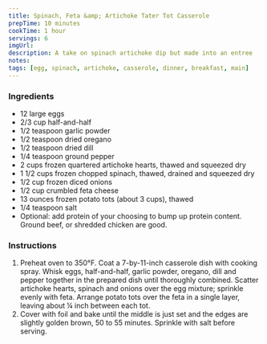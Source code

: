 ```yaml
---
title: Spinach, Feta &amp; Artichoke Tater Tot Casserole
prepTime: 10 minutes
cookTime: 1 hour
servings: 6
imgUrl:
description: A take on spinach artichoke dip but made into an entree
notes:
tags: [egg, spinach, artichoke, casserole, dinner, breakfast, main]
---
```


### Ingredients

- 12 large eggs
- 2/3 cup half-and-half
- 1/2 teaspoon garlic powder
- 1/2 teaspoon dried oregano
- 1/2 teaspoon dried dill
- 1/4 teaspoon ground pepper
- 2 cups frozen quartered artichoke hearts, thawed and squeezed dry
- 1 1/2 cups frozen chopped spinach, thawed, drained and squeezed dry
- 1/2 cup frozen diced onions
- 1/2 cup crumbled feta cheese
- 13 ounces frozen potato tots (about 3 cups), thawed
- 1/4 teaspoon salt
- Optional: add protein of your choosing to bump up protein content. Ground beef, or shredded chicken are good.

### Instructions

1. Preheat oven to 350°F. Coat a 7-by-11-inch casserole dish with cooking spray. Whisk eggs, half-and-half, garlic powder, oregano, dill and pepper together in the prepared dish until thoroughly combined. Scatter artichoke hearts, spinach and onions over the egg mixture; sprinkle evenly with feta. Arrange potato tots over the feta in a single layer, leaving about ¼ inch between each tot.
1. Cover with foil and bake until the middle is just set and the edges are slightly golden brown, 50 to 55 minutes. Sprinkle with salt before serving.
